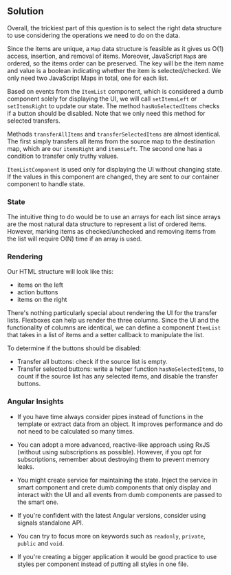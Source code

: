 
## Solution

Overall, the trickiest part of this question is to select the right data structure to use considering the
operations we need to do on the data.

Since the items are unique, a `Map` data structure is feasible as it gives us O(1) access, insertion, and removal of
items. Moreover, JavaScript `Map`s are ordered, so the items order can be preserved. The key will be the item name and
value is a boolean indicating whether the item is selected/checked. We only need two JavaScript Maps in total, one for
each list.

Based on events from the `ItemList` component, which is considered a dumb component solely for displaying the UI, we
will call `setItemsLeft` or `setItemsRight` to update our state. The method `hasNoSelectedItems` checks if a button
should be disabled. Note that we only need this method for selected transfers.

Methods `transferAllItems` and `transferSelectedItems` are almost identical. The first simply transfers all items
from the source map to the destination map, which are our `itemsRight` and `itemsLeft`. The second one has a condition
to transfer only truthy values.

`ItemListComponent` is used only for displaying the UI without changing state. If the values in this component are
changed, they are sent to our container component to handle state.

### State

The intuitive thing to do would be to use an arrays for each list since arrays are the most natural data
structure to represent a list of ordered items. However, marking items as checked/unchecked and removing items
from the list will require O(N) time if an array is used.


### Rendering

Our HTML structure will look like this:

- items on the left
- action buttons
- items on the right

There's nothing particularly special about rendering the UI for the transfer lists. Flexboxes can help us render the
three columns. Since the UI and the functionality of columns are identical, we can define a component `ItemList` that
takes in a list of items and a setter callback to manipulate the list.

To determine if the buttons should be disabled:

- Transfer all buttons: check if the source list is empty.
- Transfer selected buttons: write a helper function `hasNoSelectedItems`, to count if the source list has any selected
items, and disable the transfer buttons.

### Angular Insights

- If you have time always consider pipes instead of functions in the template or extract data from an object.
It improves performance and do not need to be calculated so many times.

- You can adopt a more advanced, reactive-like approach using RxJS (without using subscriptions as possible).
However, if you opt for subscriptions, remember about destroying them to prevent memory leaks.

- You might create service for maintaining the state. Inject the service in smart component and crete dumb components
that only display and interact with the UI and all events from dumb components are passed to the smart one.

- If you're confident with the latest Angular versions, consider using signals standalone API.

- You can try to focus more on keywords such as `readonly`, `private`, `public` and `void`.

- If you're creating a bigger application it would be good practice to use styles per component instead of putting all
styles in one file.

<TestCases />
